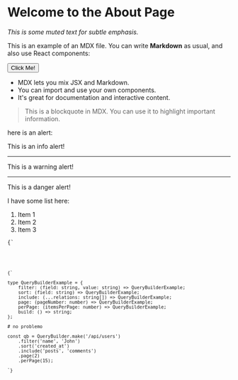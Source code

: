 
# Welcome to the About Page

_This is some muted text for subtle emphasis._

This is an example of an MDX file. You can write **Markdown** as usual, and also use React components:

<Button>Click Me!</Button>

- MDX lets you mix JSX and Markdown.
- You can import and use your own components.
- It's great for documentation and interactive content.

> This is a blockquote in MDX. You can use it to highlight important information.

here is an alert:

<InfoAlert>This is an info alert!</InfoAlert>

---

<WarningAlert>This is a warning alert!</WarningAlert>

---

<DangerAlert>This is a danger alert!</DangerAlert>

I have some list here:

1. Item 1
1. Item 2
1. Item 3

<Code language="php">{`
<?php

use App\Http\Controllers\UserController;

Route::get('/users', [UserController::class, 'index']);

`}</Code>

<Code language="typescript">{`

type QueryBuilderExample = {
    filter: (field: string, value: string) => QueryBuilderExample;
    sort: (field: string) => QueryBuilderExample;
    include: (...relations: string[]) => QueryBuilderExample;
    page: (pageNumber: number) => QueryBuilderExample;
    perPage: (itemsPerPage: number) => QueryBuilderExample;
    build: () => string;
};

# no problemo

const qb = QueryBuilder.make('/api/users')
    .filter('name', 'John')
    .sort('created_at')
    .include('posts', 'comments')
    .page(2)
    .perPage(15);

`}</Code>

